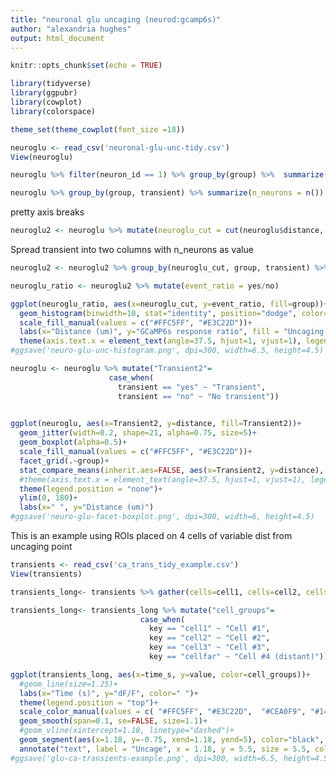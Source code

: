 ```yaml
---
title: "neuronal glu uncaging (neurod:gcamp6s)"
author: "alexandria hughes"
output: html_document
---
```


```r
knitr::opts_chunk$set(echo = TRUE)
```

```r
library(tidyverse)
library(ggpubr)
library(cowplot)
library(colorspace)
```

```r
theme_set(theme_cowplot(font_size =18))
```

```r
neuroglu <- read_csv('neuronal-glu-unc-tidy.csv')
View(neuroglu)
```

```r
neuroglu %>% filter(neuron_id == 1) %>% group_by(group) %>%  summarize(tot_fish = n())
```

```r
neuroglu %>% group_by(group, transient) %>% summarize(n_neurons = n())
```

pretty axis breaks
```r
neuroglu2 <- neuroglu %>% mutate(neuroglu_cut = cut(neuroglu$distance, breaks = c(0, 10, 20, 30, 40, 50, 60, 70, 80, 90, 100, 110, 120, 130, 140, 150, 160, 170)))
```

Spread transient into two columns with n_neurons as value
```r
neuroglu2 <- neuroglu2 %>% group_by(neuroglu_cut, group, transient) %>% summarise(n_neurons = n()) %>% spread(transient, n_neurons) %>% replace_na(list(no = 0, yes = 0))
```


```r
neuroglu_ratio <- neuroglu2 %>% mutate(event_ratio = yes/no)
```

```r
ggplot(neuroglu_ratio, aes(x=neuroglu_cut, y=event_ratio, fill=group))+
  geom_histogram(binwidth=10, stat="identity", position="dodge", color="black")+
  scale_fill_manual(values = c("#FFC5FF", "#E3C22D"))+
  labs(x="Distance (um)", y="GCaMP6s response ratio", fill = "Uncaging group")+
  theme(axis.text.x = element_text(angle=37.5, hjust=1, vjust=1), legend.position = c(0.6, 0.75))
#ggsave('neuro-glu-unc-histogram.png', dpi=300, width=6.5, height=4.5)
```

```r
neuroglu <- neuroglu %>% mutate("Transient2"=
                      case_when(
                        transient == "yes" ~ "Transient",
                        transient == "no" ~ "No transient"))
                  
```


```r
ggplot(neuroglu, aes(x=Transient2, y=distance, fill=Transient2))+
  geom_jitter(width=0.2, shape=21, alpha=0.75, size=5)+
  geom_boxplot(alpha=0.5)+
  scale_fill_manual(values = c("#FFC5FF", "#E3C22D"))+
  facet_grid(.~group)+
  stat_compare_means(inherit.aes=FALSE, aes(x=Transient2, y=distance), method="wilcox.test", label = "p.format", size=5, label.x=1.3)+
  #theme(axis.text.x = element_text(angle=37.5, hjust=1, vjust=1), legend.position = "none")+
  theme(legend.position = "none")+
  ylim(0, 180)+
  labs(x=" ", y="Distance (um)")
#ggsave('neuro-glu-facet-boxplot.png', dpi=300, width=6, height=4.5)
```

This is an example using ROIs placed on 4 cells of variable dist from uncaging point
```r
transients <- read_csv('ca_trans_tidy_example.csv')
View(transients)
```

```r
transients_long<- transients %>% gather(cells=cell1, cells=cell2, cells=cell3, cells=cellfar)
```

```r
transients_long<- transients_long %>% mutate("cell_groups"=
                             case_when(
                               key == "cell1" ~ "Cell #1",
                               key == "cell2" ~ "Cell #2",
                               key == "cell3" ~ "Cell #3",
                               key == "cellfar" ~ "Cell #4 (distant)"))
```


```r
ggplot(transients_long, aes(x=time_s, y=value, color=cell_groups))+
  #geom_line(size=1.25)+
  labs(x="Time (s)", y="dF/F", color=" ")+
  theme(legend.position = "top")+
  scale_color_manual(values = c( "#FFC5FF", "#E3C22D",  "#CEA0F9", "#14b5d0"))+
  geom_smooth(span=0.1, se=FALSE, size=1.1)+
  #geom_vline(xintercept=1.18, linetype="dashed")+
  geom_segment(aes(x=1.18, y=-0.75, xend=1.18, yend=5), color="black", size=2, linetype="dotted", data=transients_long)+
  annotate("text", label = "Uncage", x = 1.18, y = 5.5, size = 5.5, colour = "black")
#ggsave('glu-ca-transients-example.png', dpi=300, width=6.5, height=4.5)
```





